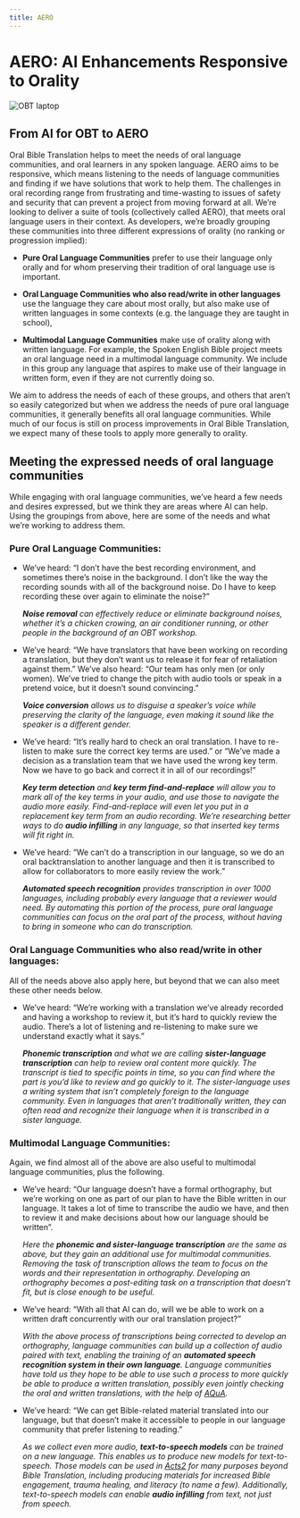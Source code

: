 ```yaml
---
title: AERO
---
```


# AERO: AI Enhancements Responsive to Orality

<div style={{ display: 'flex', justifyContent: 'center', alignItems: 'center' }}>
  <img src="/img/audio-laptop.jpg" alt="OBT laptop" style={{ width: '50%' }} />
</div>

## From AI for OBT to AERO

Oral Bible Translation helps to meet the needs of oral language communities, 
and oral learners in any spoken language. AERO aims to be responsive, 
which means listening to the needs of language communities and finding if we have solutions 
that work to help them. The challenges in oral recording range from frustrating and time-wasting 
to issues of safety and security that can prevent a project from moving forward at all. 
We’re looking to deliver a suite of tools (collectively called AERO), 
that meets oral language users in their context. 
As developers, we’re broadly grouping these communities into three different expressions of orality 
(no ranking or progression implied):

<ul>
    <li>
        <p>
            <b>Pure Oral Language Communities</b> prefer to use their language only orally and for whom 
            preserving their tradition of oral language use is important.
        </p>
    </li>
    <li>
        <p>
            <b>Oral Language Communities who also read/write in other languages</b> use the language 
            they care about most orally, but also make use of written languages in some contexts 
            (e.g. the language they are taught in school),
        </p>
    </li>
    <li>
        <p>
            <b>Multimodal Language Communities</b> make use of orality along with written language. 
            For example, the Spoken English Bible project meets an oral language need 
            in a multimodal language community.  We include in this group any language 
            that aspires to make use of their language in written form, even if they are not currently doing so.
        </p>
    </li>
</ul>

We aim to address the needs of each of these groups, and others that aren’t so easily categorized 
but when we address the needs of pure oral language communities, 
it generally benefits all oral language communities. 
While much of our focus is still on process improvements in Oral Bible Translation, 
we expect many of these tools to apply more generally to orality.

## Meeting the expressed needs of oral language communities

While engaging with oral language communities, we’ve heard a few needs and desires expressed, 
but  we think they are areas where AI can help. Using the groupings from above, 
here are some of the needs and what we’re working to address them. 


    
<h3>Pure Oral Language Communities:</h3>

<ul>
    <li>
        We’ve heard: “I don’t have the best recording environment, 
        and sometimes there’s noise in the background. 
        I don’t like the way the recording sounds with all of the background noise. 
        Do I have to keep recording these over again to eliminate the noise?” 
        <p class='primary-dark'><i>
            <b>Noise removal</b> can effectively reduce or eliminate background noises, 
            whether it’s a chicken crowing, an air conditioner running, 
            or other people in the background of an OBT workshop.
        </i></p>
    </li>
    <li>
        We’ve heard: “We have translators that have been working on recording a translation, 
        but they don’t want us to release it for fear of retaliation against them.” 
        We’ve also heard: “Our team has only men (or only women). 
        We’ve tried to change the pitch with audio tools or speak in a pretend voice, 
        but it doesn’t sound convincing.” 
        <p class='primary-dark'><i>
            <b>Voice conversion</b> allows us to disguise a speaker’s voice while preserving the clarity 
            of the language, even making it sound like the speaker is a different gender.
        </i></p>
    </li>
    <li>
        We’ve heard: “It’s really hard to check an oral translation. 
        I have to re-listen to make sure the correct key terms are used.” 
        or “We’ve made a decision as a translation team that we have used the wrong key term. 
        Now we have to go back and correct it in all of our recordings!”
        <p class='primary-dark'><i> 
            <b>Key term detection</b> and <b>key term find-and-replace</b> will allow you to mark 
            all of the key terms in your audio, and use those to navigate the audio more easily. 
            Find-and-replace will even let you put in a replacement key term from an audio recording. 
            We’re researching better ways to do <b>audio infilling</b> in any language, 
            so that inserted key terms will fit right in.
        </i></p>
    </li>
    <li>
        We’ve heard: “We can’t do a transcription in our language, 
        so we do an oral backtranslation to another language 
        and then it is transcribed to allow for collaborators to more easily review the work.”
        <p class='primary-dark'><i> 
            <b>Automated speech recognition</b> provides transcription in over 1000 languages, 
            including probably every language that a reviewer would need. 
            By automating this portion of the process, pure oral language communities can focus 
            on the oral part of the process, without having to bring in someone who can do transcription.
        </i></p>
    </li>
</ul>

<h3>Oral Language Communities who also read/write in other languages:</h3>

All of the needs above also apply here, but beyond that we can also meet these other needs below.

<ul>
    <li>
        We’ve heard: “We’re working with a translation we’ve already recorded and having a workshop 
        to review it, but it’s hard to quickly review the audio. 
        There’s a lot of listening and re-listening to make sure we understand exactly what it says.” 
        <p class='primary-dark'><i>  
            <b>Phonemic transcription</b> and what we are calling <b>sister-language transcription</b> 
            can help to review oral content more quickly. The transcript is tied to specific points in time, 
            so you can find where the part is you’d like to review and go quickly to it. 
            The sister-language uses a writing system that isn’t completely foreign to the language community. 
            Even in languages that aren’t traditionally written, 
            they can often read and recognize their language when it is transcribed in a sister language.
        </i></p>
    </li>
</ul>

<h3>Multimodal Language Communities:</h3>

Again, we find almost all of the above are also useful to multimodal language communities, plus the following.

<ul>
    <li>
        We’ve heard: “Our language doesn’t have a formal orthography, but we’re working on one 
        as part of our plan to have the Bible written in our language. 
        It takes a lot of time to transcribe the audio we have, and then to review it and make decisions 
        about how our language should be written”. 
        <p class='primary-dark'><i>
            Here the <b>phonemic and sister-language transcription</b> are the same as above, 
            but they gain an additional use for multimodal communities. 
            Removing the task of transcription allows the team to focus on the words 
            and their representation in orthography. Developing an orthography becomes 
            a post-editing task on a transcription that doesn’t fit, but is close enough to be useful.
        </i></p>
    </li>
    <li>
        We’ve heard: “With all that AI can do, will we be able to work on a written draft 
        concurrently with our oral translation project?” 
        <p class='primary-dark'><i>
            With the above process of transcriptions being corrected to develop an orthography, 
            language communities can build up a collection of audio paired with text, 
            enabling the training of an <b>automated speech recognition system in their own language</b>. 
            Language communities have told us they hope to be able to use such a process 
            to more quickly be able to produce a written translation, 
            possibly even jointly checking the oral and written translations, with the help 
            of <u><a href="/projects/AQuA" target="_blank">AQuA</a></u>.
        </i></p>
    </li>
    <li>
        We’ve heard: “We can get Bible-related material translated into our language, 
        but that doesn’t make it accessible to people in our language community 
        that prefer listening to reading.” 
        <p class='primary-dark'><i>
            As we collect even more audio, <b>text-to-speech models</b> can be trained on a new language. 
            This enables us to produce new models for text-to-speech. 
            Those models can be used 
            in <u><a href="/projects/acts2" target="_blank">Acts2</a></u> for 
            many purposes beyond Bible Translation, 
            including producing materials for increased Bible engagement, trauma healing, 
            and literacy (to name a few). Additionally, 
            text-to-speech models can enable <b>audio infilling</b> from text, not just from speech.
        </i></p>
    </li>
</ul>

